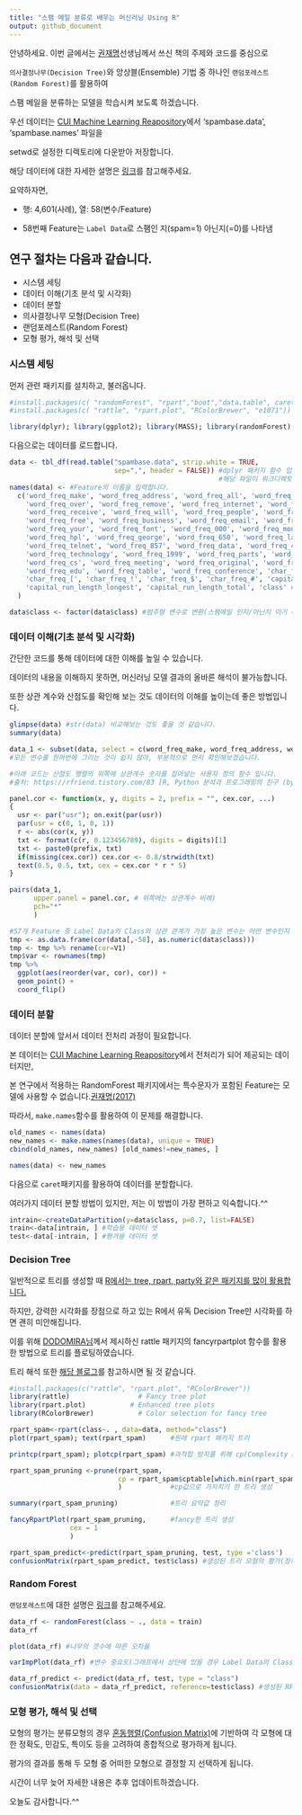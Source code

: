 ```yaml
---
title: "스팸 메일 분류로 배우는 머신러닝 Using R"
output: github_document
---
```


안녕하세요. 이번 글에서는 [권재명](https://dataninja.me/ipds-kr/)선생님께서 쓰신 책의 주제와 코드를 중심으로 

`의사결정나무(Decision Tree)`와 앙상블(Ensemble) 기법 중 하나인 `랜덤포레스트(Random Forest)`를 활용하여

스팸 메일을 분류하는 모델을 학습시켜 보도록 하겠습니다. 

우선 데이터는 [CUI Machine Learning Reapository](https://archive.ics.uci.edu/ml/datasets/Spambase)에서 'spambase.data', 'spambase.names' 파일을

setwd로 설정한 디렉토리에 다운받아 저장합니다. 


해당 데이터에 대한 자세한 설명은 [링크](https://docs.google.com/presentation/d/1BKo0O1ItmWXmsvab_R_wvrZCBtTVBwbhUszA1u5ZmI0/edit#slide=id.g2366bcb1b2_0_57)를 참고해주세요.

요약하자면, 

 - 행: 4,601(사례), 열: 58(변수/Feature)
 
 - 58번째 Feature는 `Label Data`로 스팸인 지(spam=1) 아닌지(=0)를 나타냄
 
 
## 연구 절차는 다음과 같습니다. 
 - 시스템 세팅
 - 데이터 이해(기초 분석 및 시각화)
 - 데이터 분할
 - 의사결정나무 모형(Decision Tree)
 - 랜덤포레스트(Random Forest)
 - 모형 평가, 해석 및 선택
 

### 시스템 세팅

먼저 관련 패키지를 설치하고, 불러옵니다.

```r
#install.packages(c( "randomForest", "rpart","boot","data.table", caret" ))
#install.packages(c( "rattle", "rpart.plot", "RColorBrewer", "e1071"))

library(dplyr); library(ggplot2); library(MASS); library(randomForest); library(rpart); library(boot); library(data.table); library(caret)

```

다음으로는 데이터를 로드합니다. 

```r

data <- tbl_df(read.table("spambase.data", strip.white = TRUE,
                          sep=",", header = FALSE)) #dplyr 패키지 함수 입니다.
                                                    #해당 파일이 워크디렉토리안에 저장되어 있어야 합니다. 
names(data) <- #Feature의 이름을 입력합니다.
  c('word_freq_make', 'word_freq_address', 'word_freq_all', 'word_freq_3d', 'word_freq_our',
    'word_freq_over', 'word_freq_remove', 'word_freq_internet', 'word_freq_order', 'word_freq_mail',
    'word_freq_receive', 'word_freq_will', 'word_freq_people', 'word_freq_report', 'word_freq_addresses',
    'word_freq_free', 'word_freq_business', 'word_freq_email', 'word_freq_you', 'word_freq_credit',
    'word_freq_your', 'word_freq_font', 'word_freq_000', 'word_freq_money', 'word_freq_hp',
    'word_freq_hpl', 'word_freq_george', 'word_freq_650', 'word_freq_lab', 'word_freq_labs',
    'word_freq_telnet', 'word_freq_857', 'word_freq_data', 'word_freq_415', 'word_freq_85',
    'word_freq_technology', 'word_freq_1999', 'word_freq_parts', 'word_freq_pm', 'word_freq_direct',
    'word_freq_cs', 'word_freq_meeting', 'word_freq_original', 'word_freq_project', 'word_freq_re',
    'word_freq_edu', 'word_freq_table', 'word_freq_conference', 'char_freq_;', 'char_freq_(',
    'char_freq_[', 'char_freq_!', 'char_freq_$', 'char_freq_#', 'capital_run_length_average',
    'capital_run_length_longest', 'capital_run_length_total', 'class' #class 변수가 Label Data 입니다. 
  )

data$class <- factor(data$class) #범주형 변수로 변환(스팸메일 인지/아닌지 이기 때문에 범주형 입니다.)

```


### 데이터 이해(기초 분석 및 시각화)

간단한 코드를 통해 데이터에 대한 이해를 높일 수 있습니다. 

데이터의 내용을 이해하지 못하면, 머신러닝 모델 결과의 올바른 해석이 불가능합니다. 

또한 상관 계수와 산점도를 확인해 보는 것도 데이터의 이해를 높이는데 좋은 방법입니다. 


```r

glimpse(data) #str(data) 비교해보는 것도 좋을 것 같습니다. 
summary(data)
```


```r
data_1 <- subset(data, select = c(word_freq_make, word_freq_address, word_freq_all, class)) 
#모든 변수를 한꺼번에 그리는 것이 쉽지 않아, 부분적으로 먼저 확인해보겠습니다. 

#아래 코드는 산점도 행렬의 위쪽에 상관계수 숫자를 집어넣는 사용자 정의 함수 입니다. 
#출처: https://rfriend.tistory.com/83 [R, Python 분석과 프로그래밍의 친구 (by R Friend)]

panel.cor <- function(x, y, digits = 2, prefix = "", cex.cor, ...)
{
  usr <- par("usr"); on.exit(par(usr))
  par(usr = c(0, 1, 0, 1))
  r <- abs(cor(x, y))
  txt <- format(c(r, 0.123456789), digits = digits)[1]
  txt <- paste0(prefix, txt)
  if(missing(cex.cor)) cex.cor <- 0.8/strwidth(txt)
  text(0.5, 0.5, txt, cex = cex.cor * r * 5)
} 

pairs(data_1,
      upper.panel = panel.cor, # 위쪽에는 상관계수 비례) 
      pch="*" 
      )

```

```r
#57개 Feature 중 Label Data의 Class와 상관 관계가 가장 높은 변수는 어떤 변수인지 살펴보겠습니다. 
tmp <- as.data.frame(cor(data[,-58], as.numeric(data$class))) 
tmp <- tmp %>% rename(cor=V1)
tmp$var <- rownames(tmp)
tmp %>%
  ggplot(aes(reorder(var, cor), cor)) +
  geom_point() +
  coord_flip()
```




### 데이터 분할

데이터 분할에 앞서서 데이터 전처리 과정이 필요합니다. 

본 데이터는 [CUI Machine Learning Reapository](https://archive.ics.uci.edu/ml/datasets/Spambase)에서 전처리가 되어 제공되는 데이터지만, 

본 연구에서 적용하는 RandomForest 패키지에서는 특수문자가 포함된 Feature는 모델에 사용할 수 없습니다.[권재명(2017)](https://dataninja.me/ipds-kr/)

따라서, `make.names`함수를 활용하여 이 문제를 해결합니다.

```r

old_names <- names(data)
new_names <- make.names(names(data), unique = TRUE)
cbind(old_names, new_names) [old_names!=new_names, ]

names(data) <- new_names

```

다음으로 `caret`패키지를 활용하여 데이터를 분할합니다.

여러가지 데이터 분할 방법이 있지만, 저는 이 방법이 가장 편하고 익숙합니다.^^

```r

intrain<-createDataPartition(y=data$class, p=0.7, list=FALSE) 
train<-data[intrain, ] #학습용 데이터 셋
test<-data[-intrain, ] #평가용 데이터 셋

```

### Decision Tree

일반적으로 트리를 생성할 때 [R에서는 tree, rpart, party와 같은 패키지를 많이 활용합니다.](http://www.dodomira.com/2016/05/29/564/)

하지만, 강력한 시각화를 장점으로 하고 있는 R에서 유독 Decision Tree만 시각화를 하면 괜히 미안해집니다. 

이를 위해 [DODOMIRA님](http://www.dodomira.com/2016/07/19/r-%EC%9D%98%EC%82%AC%EA%B2%B0%EC%A0%95%EB%82%98%EB%AC%B4-%EA%B9%94%EB%81%94%ED%95%98%EA%B2%8C-plotting-%ED%95%98%EA%B8%B0-fancyrpartplot-r/)께서 제시하신 rattle 패키지의 fancyrpartplot 함수를 활용한 방법으로 트리를 플로팅하였습니다. 

트리 해석 또한 [해당 블로그](http://www.dodomira.com/2016/07/19/r-%EC%9D%98%EC%82%AC%EA%B2%B0%EC%A0%95%EB%82%98%EB%AC%B4-%EA%B9%94%EB%81%94%ED%95%98%EA%B2%8C-plotting-%ED%95%98%EA%B8%B0-fancyrpartplot-r/)를 참고하시면 될 것 같습니다. 

```r
#install.packages(c("rattle", "rpart.plot", "RColorBrewer"))
library(rattle)				    # Fancy tree plot
library(rpart.plot)			  # Enhanced tree plots
library(RColorBrewer)			# Color selection for fancy tree 

```

```r
rpart_spam<-rpart(class~. , data=data, method="class")
plot(rpart_spam); text(rpart_spam)      #원래 rpart 패키지 트리
```

```r
printcp(rpart_spam); plotcp(rpart_spam) #과적합 방지를 위해 cp(Complexity Parameter, 복잡성 매개변수)값을 통해 가지치기 실시
```

```r
rpart_spam_pruning <-prune(rpart_spam, 
                           cp = rpart_spam$cptable[which.min(rpart_spam$cptable[,"xerror"]),"CP"]
                           )            #cp값으로 가지치기 한 트리 생성

summary(rpart_spam_pruning)             #트리 요약값 정리
```

```r
fancyRpartPlot(rpart_spam_pruning,      #fancy한 트리 생성
               cex = 1
               )   
```

```r
rpart_spam_predict<-predict(rpart_spam_pruning, test, type ='class')
confusionMatrix(rpart_spam_predict, test$class) #생성된 트리 모형의 평가(정확도, 민감도, 특이도 등)

```

### Random Forest

`랜덤포레스트`에 대한 설명은 [링크](http://civil.colorado.edu/~balajir/CVEN6833/lectures/cluster_lecture-2.pdf)를 참고해주세요.

```r

data_rf <- randomForest(class ~ ., data = train)
data_rf
```

```r

plot(data_rf) #나무의 갯수에 따른 오차율
```

```r
varImpPlot(data_rf) #변수 중요도(그래프에서 상단에 있을 경우 Label Data의 Class을 분류하는데 모델이 많이 활용하는 변수)
```

```r
data_rf_predict <- predict(data_rf, test, type = "class")
confusionMatrix(data = data_rf_predict, reference=test$class) #생성된 RF모형의 평가(정확도, 민감도, 특이도 등)

```

### 모형 평가, 해석 및 선택

모형의 평가는 분류모형의 경우 [혼동행렬(Confusion Matrix)](https://www.geeksforgeeks.org/confusion-matrix-machine-learning/)에 기반하여 각 모형에 대한 정확도, 민감도, 특이도 등을 고려하여 종합적으로 평가하게 됩니다. 

평가의 결과를 통해 두 모형 중 어떠한 모형으로 결정할 지 선택하게 됩니다. 


시간이 너무 늦어 자세한 내용은 추후 업데이트하겠습니다. 

오늘도 감사합니다.^^


